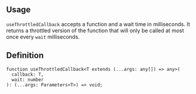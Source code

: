 

## Usage

`useThrottledCallback` accepts a function and a wait time in milliseconds.
It returns a throttled version of the function that will only be called at most once every `wait` milliseconds.

<Demo data={HooksDemos.useThrottledCallbackUsage} />

## Definition

```tsx
function useThrottledCallback<T extends (...args: any[]) => any>(
  callback: T,
  wait: number
): (...args: Parameters<T>) => void;
```
